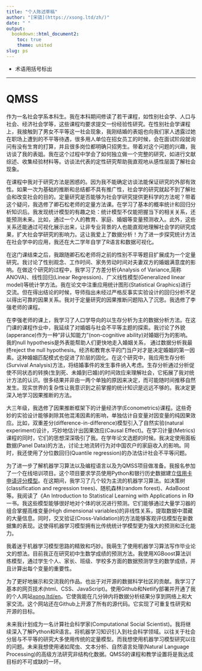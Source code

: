 ```yaml
---
title: "个人陈述草稿"
author: "[宋骁](https://xsong.ltd/zh/)"
date: " "
output:
  bookdown::html_document2:
    toc: true
    theme: united
slug: ps
---
```

+ 术语用括号标出

---

# QMSS

作为一名社会学系本科生。我在本科期间修读了若干课程，如性别社会学、人口与社会、经济社会学等，这些课程均要求提交一份经验性研究。在性别社会学课程上，我接触到了男女不平等这一社会现象，我刚结婚的表姐也向我们家人透露过她在职场上遭到的不平等待遇，很多用人单位在招女员工的时候，会在面试阶段就询问有没有生育的打算，并且很多岗位都明确只招男生。带着对这个问题的兴趣，我访谈了我的表姐。我在这个过程中学会了如何独立做一个完整的研究，如进行文献综述、收集经验材料等。访谈法代表的定性研究帮助我直观地从感性层面了解社会现象。

在课程中我对于研究方法是困惑的。因为我不能确定访谈法能保证研究的外部有效性。如果一次为基础的推断和总结都不具有推广性，社会学的研究就起不到了解社会和改变社会的目的。定量研究是否能够为社会学研究提供更科学的方法呢？带着这个疑问，我选修了卿石松老师的定量方法课。在学习了基本的概率统计和回归分析知识后。我发现统计模型的有趣之处：统计模型不仅能把握当下的相关关系，还能预测未来。比如，通过一个人的教育、家庭、婚姻等变量预测收入。此外，这些关系还能通过可视化展示出来，让非专业背景的人也能直观地理解社会学的研究成果，扩大社会学研究的影响力。这让我爱上了数据分析！为了进一步探究统计方法在社会学中的应用，我还在大二学年自学了R语言和数据可视化。

在这门课结束之后，我跟随卿石松老师将之前的性别不平等题目扩展成为一个定量研究。我讨论了性别观念、工作时间、家务劳动时间对夫妻双方的婚姻满意度的影响。在做这个研究的过程中，我学习了方差分析(Analysis of Variance,简称ANOVA)、线性回归(Linear Regression)、广义线性模型(Generalized linear model)等统计学方法。我在论文中注重应用统计图形(Statistical Graphics)进行交流。但在得出结论的时候，导师指出未经过严格反事实实验设计的回归分析不足以得出可靠的因果关系。我对于定量研究的因果推断问题陷入了沉思。我选修了李强老师的课程。

在李强老师的课上，我学习了人口学导向的以生存分析为主的数据分析方法。在这门课的课程作业中，我延续了对婚姻与社会不平等主题的探索。我讨论了外貌(apperance)作为一种“非认知能力”(non-cognitive ability)对婚姻行为的影响。我的null hypothesis是外表能帮助人们更快地走入婚姻关系， 通过数据分析我最终reject the null hypothesis。经济和教育水平的门当户对才是决定婚姻的第一因素。这种婚姻匹配模式也促进了阶层的固化。在这个研究中，我应用生存分析(Survival Analysis)方法，将结婚事件的发生事件纳入考虑。生存分析通过分析促使不同状态的转换(生到死、未婚到已婚)的时间效应来理解社会，它拓展了我对统计方法的认识。很多结果并非由一两个单独的原因来决定，而可能随时间推移自然发生。现实世界的复杂性让我意识到之前掌握的统计知识是远远不够的。我决定更深入地学习因果推断的方法。

大三年级，我选修了因果推断框架下的计量经济学(Econometrics)课程。这些奇妙的实验设计能够剥除其他混淆因素的影响，单独估计自变量对因变量的纯因果效应。比如，双重差分(difference-in-difference)模型引入了自然实验(natural experiment)设计，巧妙地估计出因果效应(Causal Effect)。在学习计量(Metrics)课程的同时，它们的思想深深吸引了我。在学年论文选题的时候。我决定使用面板数据(Panel Data)的方法，讨论土地流转行为对中国农户的家庭收入的影响。同时，我还使用了分位数回归(Quantile regression)的办法估计社会不平等问题。

为了进一步了解机器学习算法以及编程语言以及为QMSS项目做准备。我报名参加了一个在线培训项目。这个项目要求学员使用Python和银行历史数据建立[信用卡申请评分模型](https://xsong.ltd/archives/pandas/scorecard_en)。在这期间，我学习了几个较为主流的机器学习算法。如决策树(classification and regression trees)、随机森林(random forest)、AdaBoost等。我阅读了《An Introduction to Statistical Learning with Applications in R》一书。我这些模型能够很好地对个体的状况进行预测。它们能够通过大量学习器的组合掌握高维变量(High dimensional variables)的非线性关系，提取数据中潜藏的大量信息。同时，交叉验证(Cross-Validation)的方法能够客观评估模型在新数据集的表现。这使得机器学习模型拥有比传统统计学模型更为强大的预测和泛化能力。

我着迷于机器学习模型思路的精致和巧妙。我萌生了使用机器学习算法写作毕业论文的想法。目前我正在研究初中生数学成绩的预测方法。我使用XGBoost算法训练模型，通过学生个人、家长、班级、学校多方面的数据预测学生的数学成绩，并且计算出每个变量的重要性。

为了更好地展示和交流我的作品。也出于对开源的数据科学社区的贡献。我学习了基本的网页技术(html、CSS、JavaScript)。使用Github和Netlify部署并开通了我的个人网站[xong.ltd/en](https://xsong.ltd/en/)。它使我能在几分钟内将数据分析结果分享到网络上和大家交流。这个网站还在Github上开源了所有的源代码。它实现了可重复性研究和开源的目标。

未来我计划成为一名计算社会科学家(Computational Social Scientist)。我将继续深入了解Python和R语言。将机器学习知识引入到社会科学领域。以往关于社会分层与不平等的研究大多使用传统的定量模型。而我想使用机器学习模型研究以往的问题。未来我想使用诸如爬虫、文本分析、自然语言处理(Natural Language Processing)的高级方法研究非结构化数据。QMSS的课程和教学设置将是我达成目标的不可或缺的一环。



<!---
未来我愿意进入互联网行业工作。在之后的职业生涯中，我希望能够进入互联网或咨询行业从事数据分析或数据科学方面的工作。我将进一步着眼于数据在业务场景中的应用。我感兴趣的是如何让数据产生真正的商业价值。而这需要对具体业务场景的深入了解。在艾瑞咨询公司的实习经历使我了解到真实的商业界如何在使用什么样的算法和模型。在这个公司中，我接触到了大数据架构。我们在工作中会大量使用爬虫(Python)和自然语言处理等方面的知识。由于我之前缺少这方面的训练，希望能够在NLP方面取得进步。



尽管计量经济学的因果推断框架对于理解变量的机制有着十分重要的用途，但这些方法对事件的预测效果并不好。一个问题深深困扰着我：为什么在因果关系被知晓后却仍然无法对世界做出很好的预测？

后来我转而自学机器学习框架下的统计模型。

我申请...学校的原因是。这个项目旨在于

。由于如今各行各业的公司都会在业务中收集大量的数据，我希望能在真实的业务场景中让数据产生价值。并且能将数据思维引入到我今后将会进入的行业中去。

在政治系做RA

暑假在新闻学系是TA

学生社团的副社长

QMSS 中间可以申CPT。在学校的话不需要。

*Computational Social Scientist* Story Line 

Research Design的重要性。 想学Experimental Design

machine learning的东西 信用卡模型

99%的同学没啥学术成果

Research Interest集中在*不平等*领域。

把之前的经历串起来 每段经历都是用来服务career goal的。

在某一节课上对这个感兴趣。稍微提一下。从*机器学习*的角度研究之前感兴趣的问题。

稍微偏后面写这个项目能给我提供的东西。

通过*术语*来体现自己的专业。可以保留一些很具体的句子。每段经历怎么引向了下一段经历。这段经历激发了什么思考。希望把这种方法。每一段的首句开门见山总结下。不要拐来拐去。对社会不平等的感悟。

日期：趁热打铁，列提纲。快的话，两到三周。

哥大Graduate School。TOEFL。

DDL是2.13。

自己的经历非常有特色。
--->












